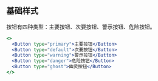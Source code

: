## 基础样式

按钮有四种类型：主要按钮、次要按钮、警示按钮、危险按钮。

```jsx live=true className=s-container--button
<>
  <Button type="primary">主要按钮</Button>
  <Button type="default">次要按钮</Button>
  <Button type="warning">警示按钮</Button>
  <Button type="danger">危险按钮</Button>
  <Button type="ghost">幽灵按钮</Button>
</>
```
